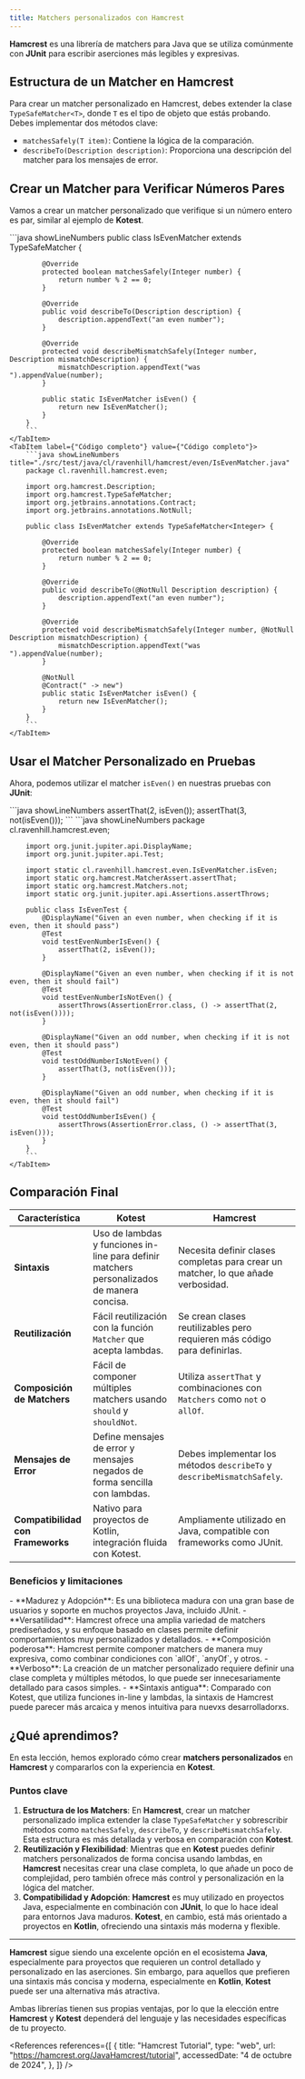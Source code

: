 ```yaml
---
title: Matchers personalizados con Hamcrest
---
```


<ReadingTime />
<GithubRepoLink user="r8vnhill" repo="" />

**Hamcrest** es una librería de matchers para Java que se utiliza comúnmente con **JUnit** para escribir aserciones más legibles y expresivas.

## Estructura de un Matcher en Hamcrest

Para crear un matcher personalizado en Hamcrest, debes extender la clase `TypeSafeMatcher<T>`, donde `T` es el tipo de objeto que estás probando. Debes implementar dos métodos clave:

- `matchesSafely(T item)`: Contiene la lógica de la comparación.
- `describeTo(Description description)`: Proporciona una descripción del matcher para los mensajes de error.

## Crear un Matcher para Verificar Números Pares

Vamos a crear un matcher personalizado que verifique si un número entero es par, similar al ejemplo de **Kotest**.

<Tabs>
    <TabItem label={"Código esencial"} value={"Código esencial"}>
        ```java showLineNumbers
        public class IsEvenMatcher extends TypeSafeMatcher<Integer> {

            @Override
            protected boolean matchesSafely(Integer number) {
                return number % 2 == 0;
            }

            @Override
            public void describeTo(Description description) {
                description.appendText("an even number");
            }

            @Override
            protected void describeMismatchSafely(Integer number, Description mismatchDescription) {
                mismatchDescription.appendText("was ").appendValue(number);
            }

            public static IsEvenMatcher isEven() {
                return new IsEvenMatcher();
            }
        }
        ```
    </TabItem>
    <TabItem label={"Código completo"} value={"Código completo"}>
        ```java showLineNumbers title="./src/test/java/cl/ravenhill/hamcrest/even/IsEvenMatcher.java"
        package cl.ravenhill.hamcrest.even;

        import org.hamcrest.Description;
        import org.hamcrest.TypeSafeMatcher;
        import org.jetbrains.annotations.Contract;
        import org.jetbrains.annotations.NotNull;

        public class IsEvenMatcher extends TypeSafeMatcher<Integer> {

            @Override
            protected boolean matchesSafely(Integer number) {
                return number % 2 == 0;
            }

            @Override
            public void describeTo(@NotNull Description description) {
                description.appendText("an even number");
            }

            @Override
            protected void describeMismatchSafely(Integer number, @NotNull Description mismatchDescription) {
                mismatchDescription.appendText("was ").appendValue(number);
            }

            @NotNull
            @Contract(" -> new")
            public static IsEvenMatcher isEven() {
                return new IsEvenMatcher();
            }
        }
        ```
    </TabItem>
</Tabs>

## Usar el Matcher Personalizado en Pruebas

Ahora, podemos utilizar el matcher `isEven()` en nuestras pruebas con **JUnit**:

<Tabs>
    <TabItem label={"Código esencial"} value={"Código esencial"}>
        ```java showLineNumbers
        assertThat(2, isEven());
        assertThat(3, not(isEven()));
        ```
    </TabItem>
    <TabItem label={"Código completo"} value={"Código completo"}>
        ```java showLineNumbers
        package cl.ravenhill.hamcrest.even;

        import org.junit.jupiter.api.DisplayName;
        import org.junit.jupiter.api.Test;

        import static cl.ravenhill.hamcrest.even.IsEvenMatcher.isEven;
        import static org.hamcrest.MatcherAssert.assertThat;
        import static org.hamcrest.Matchers.not;
        import static org.junit.jupiter.api.Assertions.assertThrows;

        public class IsEvenTest {
            @DisplayName("Given an even number, when checking if it is even, then it should pass")
            @Test
            void testEvenNumberIsEven() {
                assertThat(2, isEven());
            }

            @DisplayName("Given an even number, when checking if it is not even, then it should fail")
            @Test
            void testEvenNumberIsNotEven() {
                assertThrows(AssertionError.class, () -> assertThat(2, not(isEven())));
            }

            @DisplayName("Given an odd number, when checking if it is not even, then it should pass")
            @Test
            void testOddNumberIsNotEven() {
                assertThat(3, not(isEven()));
            }

            @DisplayName("Given an odd number, when checking if it is even, then it should fail")
            @Test
            void testOddNumberIsEven() {
                assertThrows(AssertionError.class, () -> assertThat(3, isEven()));
            }
        }
        ```
    </TabItem>
</Tabs>

## Comparación Final

| Característica                     | **Kotest**                                             | **Hamcrest**                                              |
|------------------------------------|-------------------------------------------------------|----------------------------------------------------------|
| **Sintaxis**                       | Uso de lambdas y funciones in-line para definir matchers personalizados de manera concisa. | Necesita definir clases completas para crear un matcher, lo que añade verbosidad. |
| **Reutilización**                  | Fácil reutilización con la función `Matcher` que acepta lambdas. | Se crean clases reutilizables pero requieren más código para definirlas. |
| **Composición de Matchers**        | Fácil de componer múltiples matchers usando `should` y `shouldNot`. | Utiliza `assertThat` y combinaciones con `Matchers` como `not` o `allOf`. |
| **Mensajes de Error**              | Define mensajes de error y mensajes negados de forma sencilla con lambdas. | Debes implementar los métodos `describeTo` y `describeMismatchSafely`. |
| **Compatibilidad con Frameworks**  | Nativo para proyectos de Kotlin, integración fluida con Kotest. | Ampliamente utilizado en Java, compatible con frameworks como JUnit. |

### Beneficios y limitaciones

<ProCons>
    <Pros>
        - **Madurez y Adopción**: Es una biblioteca madura con una gran base de usuarios y soporte en muchos proyectos Java, incluido JUnit.
        - **Versatilidad**: Hamcrest ofrece una amplia variedad de matchers prediseñados, y su enfoque basado en clases permite definir comportamientos muy personalizados y detallados.
        - **Composición poderosa**: Hamcrest permite componer matchers de manera muy expresiva, como combinar condiciones con `allOf`, `anyOf`, y otros.        
    </Pros>
    <Cons>
        - **Verboso**: La creación de un matcher personalizado requiere definir una clase completa y múltiples métodos, lo que puede ser innecesariamente detallado para casos simples.
        - **Sintaxis antigua**: Comparado con Kotest, que utiliza funciones in-line y lambdas, la sintaxis de Hamcrest puede parecer más arcaica y menos intuitiva para nuevxs desarrolladorxs.
    </Cons>
</ProCons>

## ¿Qué aprendimos?

En esta lección, hemos explorado cómo crear **matchers personalizados** en **Hamcrest** y compararlos con la experiencia en **Kotest**.

### Puntos clave

1. **Estructura de los Matchers**: En **Hamcrest**, crear un matcher personalizado implica extender la clase `TypeSafeMatcher` y sobrescribir métodos como `matchesSafely`, `describeTo`, y `describeMismatchSafely`. Esta estructura es más detallada y verbosa en comparación con **Kotest**.
2. **Reutilización y Flexibilidad**: Mientras que en **Kotest** puedes definir matchers personalizados de forma concisa usando lambdas, en **Hamcrest** necesitas crear una clase completa, lo que añade un poco de complejidad, pero también ofrece más control y personalización en la lógica del matcher.
3. **Compatibilidad y Adopción**: **Hamcrest** es muy utilizado en proyectos Java, especialmente en combinación con **JUnit**, lo que lo hace ideal para entornos Java maduros. **Kotest**, en cambio, está más orientado a proyectos en **Kotlin**, ofreciendo una sintaxis más moderna y flexible.

---

**Hamcrest** sigue siendo una excelente opción en el ecosistema **Java**, especialmente para proyectos que requieren un control detallado y personalizado en las aserciones. Sin embargo, para aquellos que prefieren una sintaxis más concisa y moderna, especialmente en **Kotlin**, **Kotest** puede ser una alternativa más atractiva.

Ambas librerías tienen sus propias ventajas, por lo que la elección entre **Hamcrest** y **Kotest** dependerá del lenguaje y las necesidades específicas de tu proyecto.

<References references={[
    {
        title: "Hamcrest Tutorial",
        type: "web",
        url: "https://hamcrest.org/JavaHamcrest/tutorial",
        accessedDate: "4 de octubre de 2024",
    },
]} />

